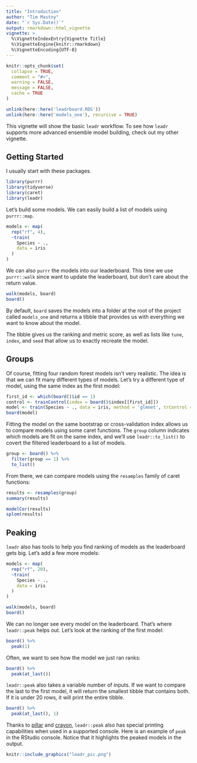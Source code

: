 ```yaml
---
title: "Introduction"
author: "Tim Mastny"
date: "`r Sys.Date()`"
output: rmarkdown::html_vignette
vignette: >
  %\VignetteIndexEntry{Vignette Title}
  %\VignetteEngine{knitr::rmarkdown}
  %\VignetteEncoding{UTF-8}
---
```


```r
knitr::opts_chunk$set(
  collapse = TRUE,
  comment = "#>",
  warning = FALSE,
  message = FALSE,
  cache = TRUE
)
```

```r
unlink(here::here('leadrboard.RDS'))
unlink(here::here('models_one'), recursive = TRUE)
```


This vignette will show the basic `leadr` workflow. To see how `leadr` supports more advanced ensemble model building, check out my other vignette. 

## Getting Started

I usually start with these packages.

```r
library(purrr)
library(tidyverse)
library(caret)
library(leadr)
```

Let's build some models. We can easily build a list of models using `purrr::map`.

```r
models <- map(
  rep("rf", 4),
  ~train(
    Species ~ .,
    data = iris
  )
)
```

We can also `purrr` the models into our leaderboard. This time we use `purrr::walk` since want to update the leaderboard, but don't care about the return value. 

```r
walk(models, board)
board()
```

By default, `board` saves the models into a folder at the root of the project called `models_one` and returns a tibble that provides us with everything we want to know about the model. 

The tibble gives us the ranking and metric score, as well as lists like `tune`, `index`, and `seed` that allow us to exactly recreate the model. 

## Groups

Of course, fitting four random forest models isn't very realistic. The idea is that we can fit many different types of models. Let's try a different type of model, using the same index as the first model:

```r
first_id <- which(board()$id == 1)
control <- trainControl(index = board()$index[[first_id]])
model <- train(Species ~ ., data = iris, method = 'glmnet', trControl = control)
board(model)
```

Fitting the model on the same bootstrap or cross-validation index allows us to compare models using some caret functions. The `group` column indicates which models are fit on the same index, and we'll use `leadr::to_list()` to covert the filtered leaderboard to a list of models.

```r
group <- board() %>% 
  filter(group == 1) %>%
  to_list()
```

From there, we can compare models using the `resamples` family of caret functions:

```r
results <- resamples(group)
summary(results)

modelCor(results)
splom(results)
```

## Peaking

`leadr` also has tools to help you find ranking of models as the leaderboard gets big. Let's add a few more models:

```r
models <- map(
  rep("rf", 20),
  ~train(
    Species ~ .,
    data = iris
  )
)

walk(models, board)
board()
```

We can no longer see every model on the leaderboard. That's where `leadr::peak` helps out. Let's look at the ranking of the first model:

```r
board() %>%
  peak(1)
```

Often, we want to see how the model we just ran ranks:

```r
board() %>%
  peak(at_last())
```

`leadr::peak` also takes a variable number of inputs. If we want to compare the last to the first model, it will return the smallest tibble that contains both. If it is under 20 rows, it will print the entire tibble.

```r
board() %>%
  peak(at_last(), 1)
```

Thanks to [pillar](https://github.com/r-lib/pillar) and [crayon](https://github.com/r-lib/crayon), `leadr::peak` also has special printing capabilities when used in a supported console. Here is an example of `peak` in the RStudio console. Notice that it highlights the peaked models in the output.

```r
knitr::include_graphics("leadr_pic.png")
```





